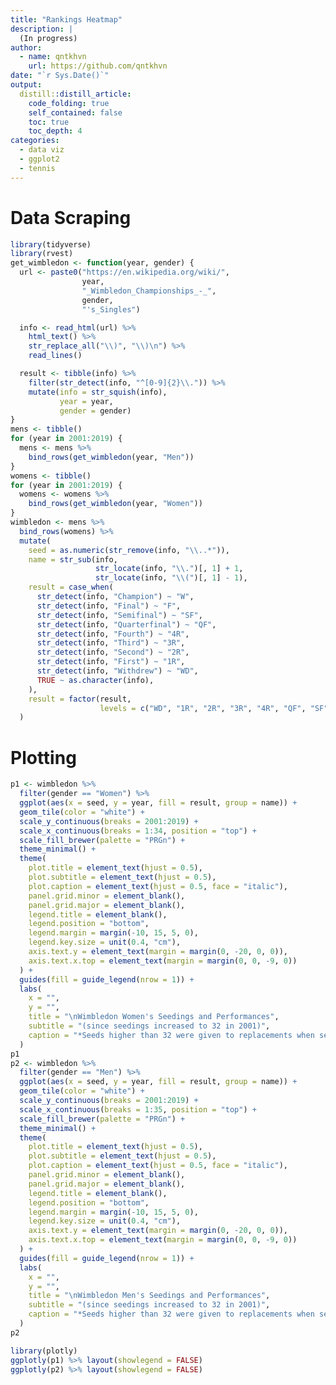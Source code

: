 ```yaml
---
title: "Rankings Heatmap"
description: |
  (In progress)
author:
  - name: qntkhvn
    url: https://github.com/qntkhvn
date: "`r Sys.Date()`"
output:
  distill::distill_article:
    code_folding: true
    self_contained: false
    toc: true
    toc_depth: 4
categories:
  - data viz
  - ggplot2
  - tennis
---
```


# Data Scraping

```r
library(tidyverse)
library(rvest)
get_wimbledon <- function(year, gender) {
  url <- paste0("https://en.wikipedia.org/wiki/",
                year,
                "_Wimbledon_Championships_-_",
                gender,
                "'s_Singles")

  info <- read_html(url) %>%
    html_text() %>%
    str_replace_all("\\)", "\\)\n") %>%
    read_lines()

  result <- tibble(info) %>%
    filter(str_detect(info, "^[0-9]{2}\\.")) %>%
    mutate(info = str_squish(info),
           year = year,
           gender = gender)
}
mens <- tibble()
for (year in 2001:2019) {
  mens <- mens %>%
    bind_rows(get_wimbledon(year, "Men"))
}
womens <- tibble()
for (year in 2001:2019) {
  womens <- womens %>%
    bind_rows(get_wimbledon(year, "Women"))
}
wimbledon <- mens %>%
  bind_rows(womens) %>%
  mutate(
    seed = as.numeric(str_remove(info, "\\..*")),
    name = str_sub(info,
                   str_locate(info, "\\.")[, 1] + 1,
                   str_locate(info, "\\(")[, 1] - 1),
    result = case_when(
      str_detect(info, "Champion") ~ "W",
      str_detect(info, "Final") ~ "F",
      str_detect(info, "Semifinal") ~ "SF",
      str_detect(info, "Quarterfinal") ~ "QF",
      str_detect(info, "Fourth") ~ "4R",
      str_detect(info, "Third") ~ "3R",
      str_detect(info, "Second") ~ "2R",
      str_detect(info, "First") ~ "1R",
      str_detect(info, "Withdrew") ~ "WD",
      TRUE ~ as.character(info),
    ),
    result = factor(result,
                    levels = c("WD", "1R", "2R", "3R", "4R", "QF", "SF", "F", "W"))
  )
```

# Plotting

```r
p1 <- wimbledon %>%
  filter(gender == "Women") %>%
  ggplot(aes(x = seed, y = year, fill = result, group = name)) +
  geom_tile(color = "white") +
  scale_y_continuous(breaks = 2001:2019) +
  scale_x_continuous(breaks = 1:34, position = "top") +
  scale_fill_brewer(palette = "PRGn") +
  theme_minimal() +
  theme(
    plot.title = element_text(hjust = 0.5),
    plot.subtitle = element_text(hjust = 0.5),
    plot.caption = element_text(hjust = 0.5, face = "italic"),
    panel.grid.minor = element_blank(),
    panel.grid.major = element_blank(),
    legend.title = element_blank(),
    legend.position = "bottom",
    legend.margin = margin(-10, 15, 5, 0),
    legend.key.size = unit(0.4, "cm"),
    axis.text.y = element_text(margin = margin(0, -20, 0, 0)),
    axis.text.x.top = element_text(margin = margin(0, 0, -9, 0))
  ) +
  guides(fill = guide_legend(nrow = 1)) +
  labs(
    x = "",
    y = "",
    title = "\nWimbledon Women's Seedings and Performances",
    subtitle = "(since seedings increased to 32 in 2001)",
    caption = "*Seeds higher than 32 were given to replacements when seeded players withdrew after the draw has been made"
  )
p1
p2 <- wimbledon %>%
  filter(gender == "Men") %>%
  ggplot(aes(x = seed, y = year, fill = result, group = name)) +
  geom_tile(color = "white") +
  scale_y_continuous(breaks = 2001:2019) +
  scale_x_continuous(breaks = 1:35, position = "top") +
  scale_fill_brewer(palette = "PRGn") +
  theme_minimal() +
  theme(
    plot.title = element_text(hjust = 0.5),
    plot.subtitle = element_text(hjust = 0.5),
    plot.caption = element_text(hjust = 0.5, face = "italic"),
    panel.grid.minor = element_blank(),
    panel.grid.major = element_blank(),
    legend.title = element_blank(),
    legend.position = "bottom",
    legend.margin = margin(-10, 15, 5, 0),
    legend.key.size = unit(0.4, "cm"),
    axis.text.y = element_text(margin = margin(0, -20, 0, 0)),
    axis.text.x.top = element_text(margin = margin(0, 0, -9, 0))
  ) +
  guides(fill = guide_legend(nrow = 1)) +
  labs(
    x = "",
    y = "",
    title = "\nWimbledon Men's Seedings and Performances",
    subtitle = "(since seedings increased to 32 in 2001)",
    caption = "*Seeds higher than 32 were given to replacements when seeded players withdrew after the draw has been made"
  )
p2
```

```r
library(plotly)
ggplotly(p1) %>% layout(showlegend = FALSE)
ggplotly(p2) %>% layout(showlegend = FALSE)
```


